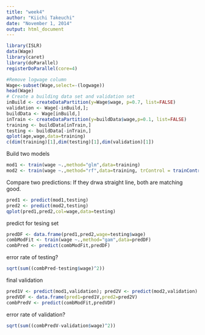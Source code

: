 ```yaml
---
title: "week4"
author: "Kiichi Takeuchi"
date: "November 1, 2014"
output: html_document
---
```

```r
library(ISLR)
data(Wage)
library(caret)
library(doParallel)
registerDoParallel(core=4)

#Remove logwage column
Wage<-subset(Wage,select=-(logwage))
head(Wage)
# Create a building data set and validation set
inBuild <- createDataPartition(y=Wage$wage, p=0.7, list=FALSE)
validation <- Wage[-inBuild,]; 
buildData <- Wage[inBuild,]
inTrain <- createDataPartition(y=buildData$wage,p=0.1, list=FALSE)
training <- buildData[inTrain,]
testing <- buildData[-inTrain,]
qplot(age,wage,data=training)
c(dim(training)[1],dim(testing)[1],dim(validation)[1])
```


Build two models
```r
mod1 <- train(wage ~.,method="glm",data=training)
mod2 <- train(wage ~.,method="rf",data=training, trControl = trainControl(method="cv"),number=3)
```

Compare two predictions: If they drwa straight line, both are matching good.
```r
pred1 <- predict(mod1,testing)
pred2 <- predict(mod2,testing)
qplot(pred1,pred2,col=wage,data=testing)
```

predict for tesing set
```r
predDF <- data.frame(pred1,pred2,wage=testing$wage)
combModFit <- train(wage ~.,method="gam",data=predDF)
combPred <- predict(combModFit,predDF)
```

error rate of testing?
```r
sqrt(sum((combPred-testing$wage)^2))
```

final validation
```r
pred1V <- predict(mod1,validation); pred2V <- predict(mod2,validation)
predVDF <- data.frame(pred1=pred1V,pred2=pred2V)
combPredV <- predict(combModFit,predVDF)
```

error rate of validation?
```r
sqrt(sum((combPredV-validation$wage)^2))
```






